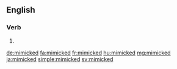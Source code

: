 ==English==

===Verb===
{{head|en|verb form}}

# {{en-past of|mimic}}

[[de:mimicked]]
[[fa:mimicked]]
[[fr:mimicked]]
[[hu:mimicked]]
[[mg:mimicked]]
[[ja:mimicked]]
[[simple:mimicked]]
[[sv:mimicked]]